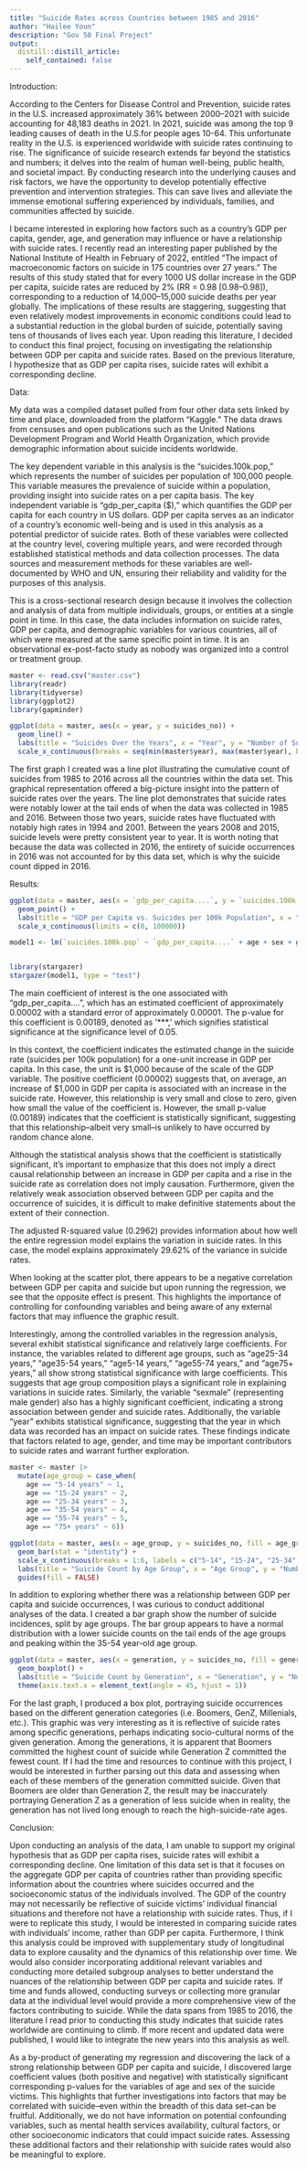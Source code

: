 ```yaml
---
title: "Suicide Rates across Countries between 1985 and 2016"
author: "Hailee Youn"
description: "Gov 50 Final Project"
output:
  distill::distill_article:
    self_contained: false
---
```


Introduction: 

According to the Centers for Disease Control and Prevention, suicide rates in the U.S. increased approximately 36% between 2000–2021 with suicide accounting for 48,183 deaths in 2021. In 2021, suicide was among the top 9 leading causes of death in the U.S.for people ages 10-64. This unfortunate reality in the U.S. is experienced worldwide with suicide rates continuing to rise. The significance of suicide research extends far beyond the statistics and numbers; it delves into the realm of human well-being, public health, and societal impact. By conducting research into the underlying causes and risk factors, we have the opportunity to develop potentially effective prevention and intervention strategies. This can save lives and alleviate the immense emotional suffering experienced by individuals, families, and communities affected by suicide.

I became interested in exploring how factors such as a country's GDP per capita, gender, age, and generation may influence or have a relationship with suicide rates. I recently read an interesting paper published by the National Institute of Health in February of 2022, entitled "The impact of macroeconomic factors on suicide in 175 countries over 27 years." The results of this study stated that for every 1000 US dollar increase in the GDP per capita, suicide rates are reduced by 2% (RR = 0.98 [0.98–0.98]), corresponding to a reduction of 14,000–15,000 suicide deaths per year globally. The implications of these results are staggering, suggesting that even relatively modest improvements in economic conditions could lead to a substantial reduction in the global burden of suicide, potentially saving tens of thousands of lives each year. Upon reading this literature, I decided to conduct this final project, focusing on investigating the relationship between GDP per capita and suicide rates. Based on the previous literature, I hypothesize that as GDP per capita rises, suicide rates will exhibit a corresponding decline.


Data: 

My data was a compiled dataset pulled from four other data sets linked by time and place, downloaded from the platform "Kaggle." The data draws from censuses and open publications such as the United Nations Development Program and World Health Organization, which provide demographic information about suicide incidents worldwide. 

The key dependent variable in this analysis is the "suicides.100k.pop," which represents the number of suicides per population of 100,000 people. This variable measures the prevalence of suicide within a population, providing insight into suicide rates on a per capita basis. The key independent variable is "gdp_per_capita ($)," which quantifies the GDP per capita for each country in US dollars. GDP per capita serves as an indicator of a country's economic well-being and is used in this analysis as a potential predictor of suicide rates. Both of these variables were collected at the country level, covering multiple years, and were recorded through established statistical methods and data collection processes. The data sources and measurement methods for these variables are well-documented by WHO and UN, ensuring their reliability and validity for the purposes of this analysis.

This is a cross-sectional research design because it involves the collection and analysis of data from multiple individuals, groups, or entities at a single point in time. In this case, the data includes information on suicide rates, GDP per capita, and demographic variables for various countries, all of which were measured at the same specific point in time. It is an observational ex-post-facto study as nobody was organized into a control or treatment group. 

```r
master <- read.csv("master.csv")
library(readr)
library(tidyverse)
library(ggplot2)
library(gapminder)

ggplot(data = master, aes(x = year, y = suicides_no)) +
  geom_line() +
  labs(title = "Suicides Over the Years", x = "Year", y = "Number of Suicides") + 
  scale_x_continuous(breaks = seq(min(master$year), max(master$year), by = 5), labels = seq(min(master$year), max(master$year), by = 5))
```
The first graph I created was a line plot illustrating the cumulative count of suicides from 1985 to 2016 across all the countries within the data set. This graphical representation offered a big-picture insight into the pattern of suicide rates over the years. The line plot demonstrates that suicide rates were notably lower at the tail ends of when the data was collected in 1985 and 2016. Between those two years, suicide rates have fluctuated with notably high rates in 1994 and 2001. Between the years 2008 and 2015, suicide levels were pretty consistent year to year. It is worth noting that because the data was collected in 2016, the entirety of suicide occurrences in 2016 was not accounted for by this data set, which is why the suicide count dipped in 2016.



Results: 

```r
ggplot(data = master, aes(x = `gdp_per_capita....`, y = `suicides.100k.pop`)) +
  geom_point() +
  labs(title = "GDP per Capita vs. Suicides per 100k Population", x = "GDP per Capita", y = "Suicides per 100k Population") +
  scale_x_continuous(limits = c(0, 100000)) 

model1 <- lm(`suicides.100k.pop` ~ `gdp_per_capita....` + age + sex + generation + year, data = master)


library(stargazer)
stargazer(model1, type = "text")
```

The main coefficient of interest is the one associated with "gdp_per_capita....", which has an estimated coefficient of approximately 0.00002 with a standard error of approximately 0.00001. The p-value for this coefficient is 0.00189, denoted as '***,' which signifies statistical significance at the significance level of 0.05.

In this context, the coefficient indicates the estimated change in the suicide rate (suicides per 100k population) for a one-unit increase in GDP per capita. In this case, the unit is $1,000 because of the scale of the GDP variable.
The positive coefficient (0.00002) suggests that, on average, an increase of $1,000 in GDP per capita is associated with an increase in the suicide rate. However, this relationship is very small and close to zero, given how small the value of the coefficient is. However, the small p-value (0.00189) indicates that the coefficient is statistically significant, suggesting that this relationship--albeit very small--is unlikely to have occurred by random chance alone.

Although the statistical analysis shows that the coefficient is statistically significant, it's important to emphasize that this does not imply a direct causal relationship between an increase in GDP per capita and a rise in the suicide rate as correlation does not imply causation. Furthermore, given the relatively weak association observed between GDP per capita and the occurrence of suicides, it is difficult to make definitive statements about the extent of their connection.

The adjusted R-squared value (0.2962) provides information about how well the entire regression model explains the variation in suicide rates. In this case, the model explains approximately 29.62% of the variance in suicide rates.

When looking at the scatter plot, there appears to be a negative correlation between GDP per capita and suicide but upon running the regression, we see that the opposite effect is present. This highlights the importance of controlling for confounding variables and being aware of any external factors that may influence the graphic result. 

Interestingly, among the controlled variables in the regression analysis, several exhibit statistical significance and relatively large coefficients. For instance, the variables related to different age groups, such as "age25-34 years," "age35-54 years," "age5-14 years," "age55-74 years," and "age75+ years," all show strong statistical significance with large coefficients. This suggests that age group composition plays a significant role in explaining variations in suicide rates. Similarly, the variable "sexmale" (representing male gender) also has a highly significant coefficient, indicating a strong association between gender and suicide rates. Additionally, the variable "year" exhibits statistical significance, suggesting that the year in which data was recorded has an impact on suicide rates. These findings indicate that factors related to age, gender, and time may be important contributors to suicide rates and warrant further exploration. 



```r
master <- master |>
  mutate(age_group = case_when(
    age == "5-14 years" ~ 1,
    age == "15-24 years" ~ 2, 
    age == "25-34 years" ~ 3,
    age == "35-54 years" ~ 4,
    age == "55-74 years" ~ 5,
    age == "75+ years" ~ 6))

ggplot(data = master, aes(x = age_group, y = suicides_no, fill = age_group)) +
  geom_bar(stat = "identity") +
  scale_x_continuous(breaks = 1:6, labels = c("5-14", "15-24", "25-34", "35-54", "55-74", "75+")) +
  labs(title = "Suicide Count by Age Group", x = "Age Group", y = "Number of Suicides") +
  guides(fill = FALSE)
```
In addition to exploring whether there was a relationship between GDP per capita and suicide occurrences, I was curious to conduct additional analyses of the data. I created a bar graph show the number of suicide incidences, split by age groups. The bar group appears to have a normal distribution with a lower suicide counts on the tail ends of the age groups and peaking within the 35-54 year-old age group. 



```r
ggplot(data = master, aes(x = generation, y = suicides_no, fill = generation)) +
  geom_boxplot() +
  labs(title = "Suicide Count by Generation", x = "Generation", y = "Number of Suicides") +
  theme(axis.text.x = element_text(angle = 45, hjust = 1))
```
For the last graph, I produced a box plot, portraying suicide occurrences based on the different generation categories (i.e. Boomers, GenZ, Millenials, etc.). This graphic was very interesting as it is reflective of suicide rates among specific generations, perhaps indicating socio-cultural norms of the given generation. Among the generations, it is apparent that Boomers committed the highest count of suicide while Generation Z committed the fewest count. If I had the time and resources to continue with this project, I would be interested in further parsing out this data and assessing when each of these members of the generation committed suicide. Given that Boomers are older than Generation Z, the result may be inaccurately portraying Generation Z as a generation of less suicide when in reality, the generation has not lived long enough to reach the high-suicide-rate ages. 

  


Conclusion: 

Upon conducting an analysis of the data, I am unable to support my original hypothesis  that as GDP per capita rises, suicide rates will exhibit a corresponding decline. One limitation of this data set is that it focuses on the aggregate GDP per capita of countries rather than providing specific information about the countries where suicides occurred and the socioeconomic status of the individuals involved. The GDP of the country may not necessarily be reflective of suicide victims' individual financial situations and therefore not have a relationship with suicide rates. Thus, if I were to replicate this study, I would be interested in comparing suicide rates with individuals' income, rather than GDP per capita. Furthermore, I think this analysis could be improved with supplementary study of longitudinal data to explore causality and the dynamics of this relationship over time. We would also consider incorporating additional relevant variables and conducting more detailed subgroup analyses to better understand the nuances of the relationship between GDP per capita and suicide rates. If time and funds allowed, conducting surveys or collecting more granular data at the individual level would provide a more comprehensive view of the factors contributing to suicide. While the data spans from 1985 to 2016, the literature I read prior to conducting this study indicates that suicide rates worldwide are continuing to climb. If more recent and updated data were published, I would like to integrate the new years into this analysis as well. 

As a by-product of generating my regression and discovering the lack of a strong relationship between GDP per capita and suicide, I discovered large coefficient values (both positive and negative) with statistically significant corresponding p-values for the variables of age and sex of the suicide victims. This highlights that further investigations into factors that may be correlated with suicide--even within the breadth of this data set--can be fruitful. Additionally, we do not have information on potential confounding variables, such as mental health services availability, cultural factors, or other socioeconomic indicators that could impact suicide rates. Assessing these additional factors and their relationship with suicide rates would also be meaningful to explore.

